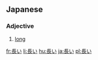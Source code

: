 ==Japanese==
{{ja-kanjitab|長}}
===Adjective===
{{ja-adj|kk|decl=i|hira=ながい|rom=nagai}}
# [[long]]

{{ja-i|長|なが|naga}}

[[fr:長い]]
[[li:長い]]
[[hu:長い]]
[[ja:長い]]
[[pl:長い]]